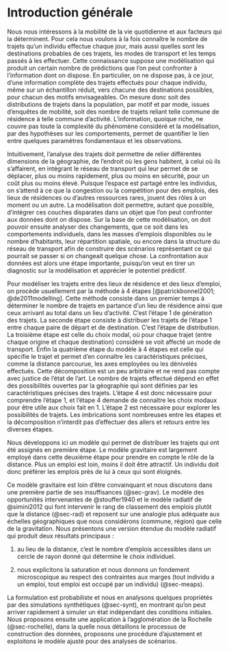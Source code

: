 # Introduction générale {.unnumbered}

Nous nous intéressons à la mobilité de la vie quotidienne et aux facteurs qui la déterminent. Pour cela nous voulons à la fois connaître le nombre de trajets qu'un individu effectue chaque jour, mais aussi quelles sont les destinations probables de ces trajets, les modes de transport et les temps passés à les effectuer. Cette connaissance suppose une modélisation qui produit un certain nombre de prédictions que l'on peut confronter à l'information dont on dispose. En particulier, on ne dispose pas, à ce jour, d'une information complète des trajets effectués pour chaque individu, même sur un échantillon réduit, vers chacune des destinations possibles, pour chacun des motifs envisageables. On mesure donc soit des distributions de trajets dans la population, par motif et par mode, issues d'enquêtes de mobilité, soit des nombre de trajets reliant telle commune de résidence à telle commune d'activité. L'information, quoique riche, ne couvre pas toute la complexité du phénomène considéré et la modélisation, par des hypothèses sur les comportements, permet de quantifier le lien entre quelques paramètres fondamentaux et les observations.

Intuitivement, l'analyse des trajets doit permettre de relier différentes dimensions de la géographie, de l'endroit où les gens habitent, à celui où ils s'affairent, en intégrant le réseau de transport qui leur permet de se déplacer, plus ou moins rapidement, plus ou moins en sécurité, pour un coût plus ou moins élevé. Puisque l'espace est partagé entre les individus, on s'attend à ce que la congestion ou la compétition pour des emplois, des lieux de résidences ou d'autres ressources rares, jouent des rôles à un moment ou un autre. La modélisation doit permettre, autant que possible, d'intégrer ces couches disparates dans un objet que l'on peut confronter aux données dont on dispose. Sur la base de cette modélisation, on doit pouvoir ensuite analyser des changements, que ce soit dans les comportements individuels, dans les masses d'emplois disponibles ou le nombre d'habitants, leur répartition spatiale, ou encore dans la structure du réseau de transport afin de construire des scénarios représentant ce qui pourrait se passer si on changeait quelque chose. La confrontation aux données est alors une étape importante, puisqu'on veut en tirer un diagnostic sur la modélisation et apprécier le potentiel prédictif.

Pour modéliser les trajets entre des lieux de résidence et des lieux d'emploi, on procède usuellement par la méthode à 4 étapes [@patrickbonnel2001; @de2011modelling]. Cette méthode consiste dans un premier temps à déterminer le nombre de trajets en partance d'un lieu de résidence ainsi que ceux arrivant au total dans un lieu d'activité. C'est l'étape 1 de génération des trajets. La seconde étape consiste à distribuer les trajets de l'étape 1 entre chaque paire de départ et de destination. C'est l'étape de distribution. La troisième étape est celle du choix modal, où pour chaque trajet (entre chaque origine et chaque destination) considéré se voit affecté un mode de transport. Enfin la quatrième étape du modèle à 4 étapes est celle qui spécifie le trajet et permet d'en connaître les caractéristiques précises, comme la distance parcourue, les axes employées ou les dénivelés effectués. Cette décomposition est un peu arbitraire et ne rend pas compte avec justice de l'état de l'art. Le nombre de trajets effectué dépend en effet des possibilités ouvertes par la géographie qui sont définies par les caractéristiques précises des trajets. L'étape 4 est donc nécessaire pour comprendre l'étape 1, et l'étape 4 demande de connaître les choix modaux pour être utile aux choix fait en 1. L'étape 2 est nécessaire pour explorer les possibilités de trajets. Les imbrications sont nombreuses entre les étapes et la décomposition n'interdit pas d'effectuer des allers et retours entre les diverses étapes.

Nous développons ici un modèle qui permet de distribuer les trajets qui ont été assignés en première étape. Le modèle gravitaire est largement employé dans cette deuxième étape pour prendre en compte le rôle de la distance. Plus un emploi est loin, moins il doit être attractif. Un individu doit donc préférer les emplois près de lui à ceux qui sont éloignés.

Ce modèle gravitaire est loin d'être convainquant et nous discutons dans une première partie de ses insuffisances (@sec-grav). Le modèle des opportunités intervenantes de @stouffer1940 et le modèle radiatif de @simini2012 qui font intervenir le rang de classement des emplois plutôt que la distance (@sec-rad) et reposent sur une analogie plus adéquate aux échelles géographiques que nous considérons (commune, région) que celle de la gravitation. Nous présentons une version étendue du modèle radiatif qui produit deux résultats principaux :

1.  au lieu de la distance, c'est le nombre d'emplois accessibles dans un cercle de rayon donné qui détermine le choix individuel.

2.  nous explicitons la saturation et nous donnons un fondement microscopique au respect des contraintes aux marges (tout individu a un emploi, tout emploi est occupé par un individu) (@sec-meaps).

La formulation est probabiliste et nous en analysons quelques propriétés par des simulations synthétiques (@sec-synt), en montrant qu'on peut arriver rapidement à simuler un état indépendant des conditions initiales. Nous proposons ensuite une application à l'agglomération de la Rochelle (@sec-rochelle), dans la quelle nous détaillons le processus de construction des données, proposons une procédure d'ajustement et exploitons le modèle ajusté pour des analyses de scénarios.
